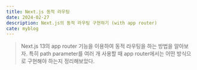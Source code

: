 ```yaml
---
title: Next.js 동적 라우팅
date: 2024-02-27
description: Next.js의 동적 라우팅 구현하기 (with app router)
cate: myblog
---
```


> Next.js 13의 app router 기능을 이용하여 동적 라우팅을 하는 방법을 알아보자. 특히 path parameter를 여러 개 사용할 때
> app router에서는 어떤 방식으로 구현해야 하는지 정리해보았다.
